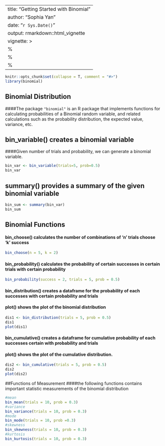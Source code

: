 
---
title: "Getting Started with Binomial"
author: "Sophia Yan"
date: "`r Sys.Date()`"
output: rmarkdown::html_vignette
vignette: >
  %\VignetteIndexEntry{Introduction to binomial distribution}
  %\VignetteEngine{knitr::rmarkdown}
  %\VignetteEncoding{UTF-8}
---

```r
knitr::opts_chunk$set(collapse = T, comment = "#>")
library(binomial)
```

## Binomial Distribution
####The package `"binomial"` is an R package that implements functions for calculating probabilities of a Binomial random variable, and related calculations such as the probability distribution, the expected value, variance, etc.


## bin_variable() creates a binomial variable 
####Given number of trials and probability, we can generate a binomial variable. 
```r
bin_var <- bin_variable(trials=5, prob=0.5)
bin_var
```


## summary() provides a summary of the given binomial variable
```r
bin_sum <- summary(bin_var)
bin_sum
```

## Binomial Functions
#### bin_choose() calculates the number of combinations of 'n' trials choose 'k' success
```r
bin_choose(n = 5, k = 2)
```


#### bin_probability() calculates the probability of certain successes in certain trials with certain probability
```r
bin_probability(success = 2, trials = 5, prob = 0.5)
```


#### bin_distribution() creates a dataframe for the probability of each successes with certain probability and trials
#### plot() shows the plot of the binomial distribution
```r
dis1 <- bin_distribution(trials = 5, prob = 0.5)
dis1
plot(dis1)
```


#### bin_cumulative() creates a dataframe for cumulative probability of each successes certain with probability and trials
#### plot() shows the plot of the cumulative distribution.
```r
dis2 <- bin_cumulative(trials = 5, prob = 0.5)
dis2
plot(dis2)
```


##Functions of Measurement
####the following functions contains important statistic measurements of the binomial distribution
```r
#mean
bin_mean(trials = 10, prob = 0.3)
#variance
bin_variance(trials = 10, prob = 0.3)
#mode
bin_mode(trials = 10, prob =0.3)
#skewness
bin_skewness(trials = 10, prob = 0.3)
#kurtosis
bin_kurtosis(trials = 10, prob = 0.3)
```

